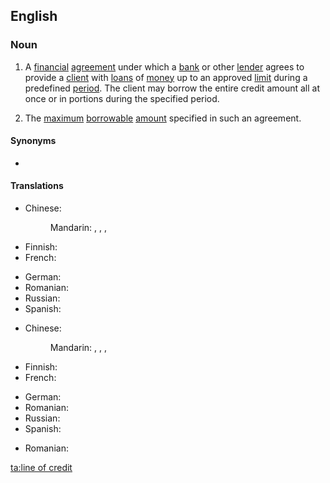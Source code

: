 ==English==
{{wikipedia}}

===Noun===
{{en-noun|head=[[line]] [[of]] [[credit]]|lines of credit}}

# {{context|finance|banking|lang=en}} A [[financial]] [[agreement]] under which a [[bank]] or other [[lender]] agrees to provide a [[client]] with [[loan]]s of [[money]] up to an approved [[limit]] during a predefined [[period]]. The client may borrow the entire credit amount all at once or in portions during the specified period.
# {{context|finance|banking|lang=en}} The [[maximum]] [[borrowable]] [[amount]] specified in such an agreement.

====Synonyms====
* {{l|en|credit line}}

====Translations====
{{trans-top|financial agreement}}
* Chinese:
*: Mandarin: {{t|cmn|信用額度|sc=Hani}}, {{t|cmn|信用额度|tr=xìnyòng édù|sc=Hani}}, {{t|cmn|[[貸款]][[額度]]|sc=Hani}}, {{t|cmn|[[贷款]][[额度]]|tr=dàikuǎn édù|sc=Hani}}
* Finnish: {{t|fi|luottolimiittisopimus}}
* French: {{t|fr|ligne de crédit|f}}
{{trans-mid}}
* German: {{t+|de|Kreditlinie|f}}
* Romanian: {{t|ro|linie de credit|f}}
* Russian: {{t|ru|креди́тная ли́ния|f}}
* Spanish: {{t|es|línea de crédito|f}}
{{trans-bottom}}

{{trans-top|maximum borrowable amount specified in such an agreement}}
* Chinese:
*: Mandarin: {{t|cmn|信用額度|sc=Hani}}, {{t|cmn|信用额度|tr=xìnyòng édù|sc=Hani}}, {{t|cmn|[[貸款]][[額度]]|sc=Hani}}, {{t|cmn|[[贷款]][[额度]]|tr=dàikuǎn édù|sc=Hani}}
* Finnish: {{t|fi|luottolimiitti}}
* French: {{t-needed|fr}}
{{trans-mid}}
* German: {{t-needed|de}}
* Romanian: {{t-needed|ro}}
* Russian: {{t-needed|ru}}
* Spanish: {{t|es|límite de crédito|m}}
{{trans-bottom}}

{{checktrans-top}}
* Romanian: {{t-check|ro|[[linie]] [[de]] [[credit]]|f}}
{{trans-mid}}
{{trans-bottom}}

[[ta:line of credit]]